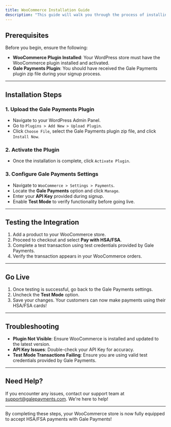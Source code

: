 ```yaml
---
title: WooCommerce Installation Guide 
description: "This guide will walk you through the process of installing and configuring Gale Payments on your WooCommerce store, enabling HSA/FSA payments for your customers."
---
```





## Prerequisites

Before you begin, ensure the following:
- **WooCommerce Plugin Installed**: Your WordPress store must have the WooCommerce plugin installed and activated.
- **Gale Payments Plugin**: You should have received the Gale Payments plugin zip file during your signup process.

---

## Installation Steps

### 1. Upload the Gale Payments Plugin
- Navigate to your WordPress Admin Panel.
- Go to `Plugins > Add New > Upload Plugin`.
- Click `Choose File`, select the Gale Payments plugin zip file, and click `Install Now`.

### 2. Activate the Plugin
- Once the installation is complete, click `Activate Plugin`.

### 3. Configure Gale Payments Settings
- Navigate to `WooCommerce > Settings > Payments`.
- Locate the **Gale Payments** option and click `Manage`.
- Enter your **API Key** provided during signup.
- Enable **Test Mode** to verify functionality before going live.

---

## Testing the Integration

1. Add a product to your WooCommerce store.
2. Proceed to checkout and select **Pay with HSA/FSA**.
3. Complete a test transaction using test credentials provided by Gale Payments.
4. Verify the transaction appears in your WooCommerce orders.

---

## Go Live

1. Once testing is successful, go back to the Gale Payments settings.
2. Uncheck the **Test Mode** option.
3. Save your changes. Your customers can now make payments using their HSA/FSA cards!

---

## Troubleshooting

- **Plugin Not Visible**: Ensure WooCommerce is installed and updated to the latest version.
- **API Key Issues**: Double-check your API Key for accuracy.
- **Test Mode Transactions Failing**: Ensure you are using valid test credentials provided by Gale Payments.

---

## Need Help?

If you encounter any issues, contact our support team at [support@galepayments.com](mailto:support@galepayments.com). We're here to help!

---

By completing these steps, your WooCommerce store is now fully equipped to accept HSA/FSA payments with Gale Payments!
